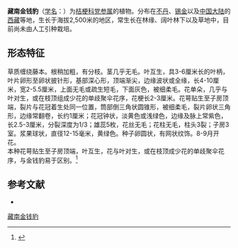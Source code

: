 {{Speciesbox
| name = 藏南金钱豹
| status = 
| status_system = 
| image =
| genus = Codonopsis
| species = inflata
| authority = (Hook. f.) C. B. Cl.
}}

'''藏南金钱豹'''（[[学名|学名]]：{{lang|la|''Codonopsis inflata''}}）为[[桔梗科|桔梗科]][[党参属|党参属]]的植物。分布在[[不丹|不丹]]、[[锡金|锡金]]以及[[中国大陆|中国大陆]]的[[西藏|西藏]]等地，生长于海拔2,500米的地区，常生长在林缘、阔叶林下以及草地中，目前尚未由人工引种栽培。

== 形态特征 ==
草质缠绕藤本。根稍加粗，有分枝。茎几乎无毛。叶互生，具3-6厘米长的叶柄，叶片卵形至卵状披针形，基部深心形，顶端渐尖，边缘波状或全缘，长4-10厘米，宽2-5.5厘米，上面无毛或疏生短毛，下面灰色，被细柔毛。花单朵，几乎与叶对生，或在枝顶组成少花的单歧聚伞花序，花梗长2-3厘米。花萼贴生至子房顶端，裂片与花冠着生处同一位置，筒部倒三角状圆锥形，被细柔毛，裂片卵状三角形，边缘常翻卷，长约1厘米；花冠钟状，淡黄色或浅绿色，边缘及脉上常紫色，长2.5-3厘米，分裂深度为1/3；雄蕊5枚，花丝无毛；花柱无毛，柱头3裂；子房3室。浆果球状，直径12-15毫米，黄绿色。种子卵圆状，有网状纹饰。8-9月开花。 <br>
本种花萼贴生至子房顶端，叶互生，花与叶对生，或在枝顶成少花的单歧聚伞花序，与金钱豹易于区别。<ref>{{cite web |title=藏南金钱豹_藤本类_植物库_植物网 |url=https://www.zhiwuwang.com/baike/596.html |website=www.zhiwuwang.com |access-date=2021-07-15 |archive-date=2021-07-15 |archive-url=https://web.archive.org/web/20210715073510/https://www.zhiwuwang.com/baike/596.html |dead-url=no }}</ref>

== 参考文献 ==
<div class="references-small">
* {{cite web| url =http://www.bioinfo.cn/db05/KmzwSpecies.php?action=view&id=3292| title =藏南金钱豹| work =《中国高等植物数据库全库》| publisher =中国科学院微生物研究所| author =昆明植物研究所| accessdate =2009-02-24| deadurl =yes| archiveurl =https://web.archive.org/web/20160305043630/http://www.bioinfo.cn/db05/KmzwSpecies.php?action=view&id=3292| archivedate =2016-03-05}}
</div>
{{Taxonbar|from=Q15227625}}

[[Category:党参属|藏南金钱豹]]


{{植物小作品}}